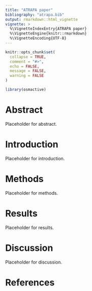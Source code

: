 ```yaml
---
title: "ATRAPA paper"
bibliography: "atrapa.bib"
output: rmarkdown::html_vignette
vignette: >
  %\VignetteIndexEntry{ATRAPA paper}
  %\VignetteEngine{knitr::rmarkdown}
  %\VignetteEncoding{UTF-8}
---
```


```r
knitr::opts_chunk$set(
  collapse = TRUE,
  comment = "#>",
  echo = FALSE,
  message = FALSE,
  warning = FALSE
)
```

```r
library(osmactive)
```

# Abstract

Placeholder for abstract.

# Introduction

Placeholder for introduction.

# Methods

Placeholder for methods.

# Results

Placeholder for results.

# Discussion

Placeholder for discussion.

# References

